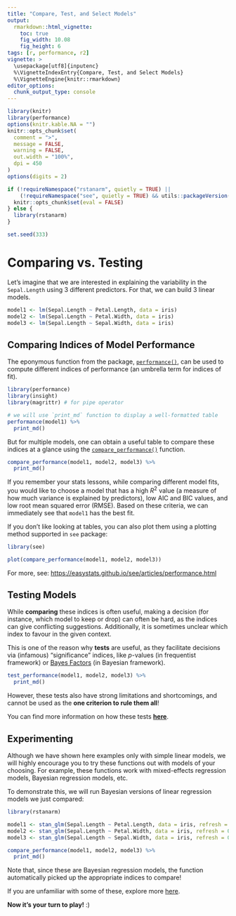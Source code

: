 ```yaml
---
title: "Compare, Test, and Select Models"
output: 
  rmarkdown::html_vignette:
    toc: true
    fig_width: 10.08
    fig_height: 6
tags: [r, performance, r2]
vignette: >
  \usepackage[utf8]{inputenc}
  %\VignetteIndexEntry{Compare, Test, and Select Models}
  %\VignetteEngine{knitr::rmarkdown}
editor_options: 
  chunk_output_type: console
---
```


```r
library(knitr)
library(performance)
options(knitr.kable.NA = "")
knitr::opts_chunk$set(
  comment = ">",
  message = FALSE,
  warning = FALSE,
  out.width = "100%",
  dpi = 450
)
options(digits = 2)

if (!requireNamespace("rstanarm", quietly = TRUE) ||
    (!requireNamespace("see", quietly = TRUE) && utils::packageVersion("see") > "0.7.1")) {
  knitr::opts_chunk$set(eval = FALSE)
} else {
  library(rstanarm)
}

set.seed(333)
```

# Comparing vs. Testing

Let's imagine that we are interested in explaining the variability in the `Sepal.Length` using 3 different predictors. For that, we can build 3 linear models.

```r
model1 <- lm(Sepal.Length ~ Petal.Length, data = iris)
model2 <- lm(Sepal.Length ~ Petal.Width, data = iris)
model3 <- lm(Sepal.Length ~ Sepal.Width, data = iris)
```

## Comparing Indices of Model Performance

The eponymous function from the package,
[`performance()`](https://easystats.github.io/performance/reference/model_performance.html),
can be used to compute different indices of performance (an umbrella term for
indices of fit).

```r
library(performance)
library(insight)
library(magrittr) # for pipe operator

# we will use `print_md` function to display a well-formatted table
performance(model1) %>%
  print_md()
```

But for multiple models, one can obtain a useful table to compare these indices
at a glance using the
[`compare_performance()`](https://easystats.github.io/performance/reference/compare_performance.html)
function.

```r
compare_performance(model1, model2, model3) %>%
  print_md()
```

If you remember your stats lessons, while comparing different model fits, you
would like to choose a model that has a high $R^2$ value (a measure of how much
variance is explained by predictors), low AIC and BIC values, and low root mean
squared error (RMSE). Based on these criteria, we can immediately see that
`model1` has the best fit.

If you don't like looking at tables, you can also plot them using a plotting method supported in `see` package:

```r
library(see)

plot(compare_performance(model1, model2, model3))
```

For more, see: <https://easystats.github.io/see/articles/performance.html>

## Testing Models

While **comparing** these indices is often useful, making a decision (for
instance, which model to keep or drop) can often be hard, as the indices can
give conflicting suggestions. Additionally, it is sometimes unclear which index
to favour in the given context.

This is one of the reason why **tests** are useful, as they facilitate decisions
via (infamous) "significance" indices, like *p*-values (in frequentist
framework) or [Bayes Factors](https://easystats.github.io/bayestestR/articles/bayes_factors.html) (in
Bayesian framework).

```r
test_performance(model1, model2, model3) %>%
  print_md()
```

However, these tests also have strong limitations and shortcomings, and cannot
be used as the **one criterion to rule them all**!

You can find more information on how these tests [**here**](https://easystats.github.io/performance/reference/test_performance.html).

## Experimenting

Although we have shown here examples only with simple linear models, we will
highly encourage you to try these functions out with models of your choosing.
For example, these functions work with mixed-effects regression models, Bayesian
regression models, etc.

To demonstrate this, we will run Bayesian versions of linear regression models
we just compared:

```r
library(rstanarm)

model1 <- stan_glm(Sepal.Length ~ Petal.Length, data = iris, refresh = 0)
model2 <- stan_glm(Sepal.Length ~ Petal.Width, data = iris, refresh = 0)
model3 <- stan_glm(Sepal.Length ~ Sepal.Width, data = iris, refresh = 0)

compare_performance(model1, model2, model3) %>%
  print_md()
```

Note that, since these are Bayesian regression models, the function
automatically picked up the appropriate indices to
compare!

If you are unfamiliar with some of these, explore more [here](https://easystats.github.io/performance/reference/looic.html).

**Now it's your turn to play!** :)
